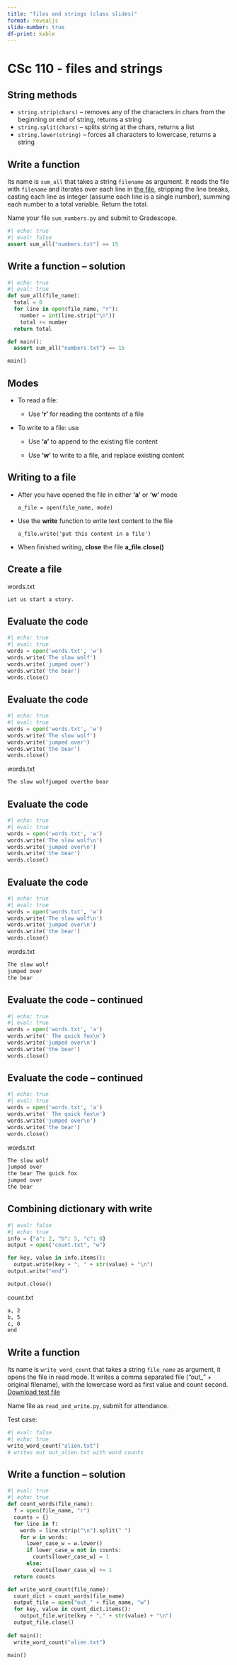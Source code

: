 ```yaml
---
title: "files and strings (class slides)"
format: revealjs
slide-number: true
df-print: kable
---
```


# CSc 110 - files and strings


## String methods

-   `string.strip(chars)` -- removes any of the characters in chars from the beginning or end of string, returns a string
-   `string.split(chars)` -- splits string at the chars, returns a list
-   `string.lower(string)` -- forces all characters to lowercase, returns a string

## Write a function

Its name is `sum_all` that takes a string `filename` as argument.
It reads the file with `filename` and iterates over each line in [the file](data/numbers.txt), stripping the line breaks, casting each line as integer (assume each line is a single number), summing each number to a total variable. Return the total.

Name your file `sum_numbers.py` and submit to Gradescope.


```python
#| echo: true
#| eval: false
assert sum_all("numbers.txt") == 15
```

## Write a function -- solution

```python
#| echo: true
#| eval: true
def sum_all(file_name):
  total = 0
  for line in open(file_name, "r"):
    number = int(line.strip("\n"))
    total += number
  return total

def main():
  assert sum_all("numbers.txt") == 15

main()
```


## Modes

-   To read a file:

    -   Use **'r'** for reading the contents of a file

-   To write to a file: use

    -   Use **'a'** to append to the existing file content

    -   Use **'w'** to write to a file, and replace existing content

## Writing to a file

-   After you have opened the file in either **'a'** or **'w'** mode

    ```         
    a_file = open(file_name, mode)
    ```

-   Use the **write** function to write text content to the file

    ```         
    a_file.write('put this content in a file')
    ```

-   When finished writing, **close** the file **a_file.close()**

## Create a file

words.txt

```html
Let us start a story.
```

## Evaluate the code

```python
#| echo: true
#| eval: true
words = open('words.txt', 'w')
words.write('The slow wolf')
words.write('jumped over')
words.write('the bear')
words.close()
```

## Evaluate the code

```python
#| echo: true
#| eval: true
words = open('words.txt', 'w')
words.write('The slow wolf')
words.write('jumped over')
words.write('the bear')
words.close()
```

words.txt

```html
The slow wolfjumped overthe bear
```

## Evaluate the code

```python
#| echo: true
#| eval: true
words = open('words.txt', 'w')
words.write('The slow wolf\n')
words.write('jumped over\n')
words.write('the bear')
words.close()
```

## Evaluate the code

```python
#| echo: true
#| eval: true
words = open('words.txt', 'w')
words.write('The slow wolf\n')
words.write('jumped over\n')
words.write('the bear')
words.close()
```

words.txt

```html
The slow wolf
jumped over
the bear
```

## Evaluate the code -- continued

```python
#| echo: true
#| eval: true
words = open('words.txt', 'a')
words.write(' The quick fox\n')
words.write('jumped over\n')
words.write('the bear')
words.close()
```

## Evaluate the code -- continued

```python
#| echo: true
#| eval: true
words = open('words.txt', 'a')
words.write(' The quick fox\n')
words.write('jumped over\n')
words.write('the bear')
words.close()
```

words.txt

```html
The slow wolf
jumped over
the bear The quick fox
jumped over
the bear
```

## Combining dictionary with write

```python
#| eval: false
#| echo: true
info = {"a": 2, "b": 5, "c": 0}
output = open("count.txt", "w")

for key, value in info.items():
  output.write(key + ", " + str(value) + "\n")
output.write("end")

output.close()
```

count.txt

```html
a, 2
b, 5
c, 0
end   
```

## Write a function

Its name is `write_word_count` that takes a string `file_name` as argument, it opens the file in read mode.
It writes a comma separated file ("out_" + original filename), with the lowercase word as first value and count second. [Download test file](data/alien.txt)

Name file as `read_and_write.py`, submit for attendance.

Test case:

```python
#| eval: false
#| echo: true
write_word_count("alien.txt")
# writes out out_alien.txt with word counts
```

## Write a function -- solution

```python
#| eval: true
#| echo: true
def count_words(file_name):
  f = open(file_name, "r")
  counts = {}
  for line in f:
    words = line.strip("\n").split(" ")
    for w in words:
      lower_case_w = w.lower()
      if lower_case_w not in counts:
        counts[lower_case_w] = 1
      else:
        counts[lower_case_w] += 1
  return counts

def write_word_count(file_name):
  count_dict = count_words(file_name)
  output_file = open("out_" + file_name, "w")
  for key, value in count_dict.items():
    output_file.write(key + "," + str(value) + "\n")
  output_file.close()
  
def main(): 
  write_word_count("alien.txt")
  
main()
```

